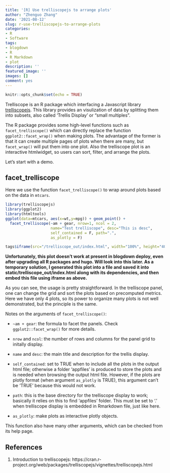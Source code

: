 ```yaml
---
title: '[R] Use trelliscopejs to arrange plots'
author: "Zhenguo Zhang"
date: '2021-08-12'
slug: r-use-trelliscopejs-to-arrange-plots
categories:
- R
- Software
tags:
- blogdown
- R
- R Markdown
- plot
description: ''
featured_image: ''
images: []
comment: yes
---
```


```r
knitr::opts_chunk$set(echo = TRUE)
```

Trelliscope is an R package which interfacing a Javascript library
[trelliscopejs](https://github.com/hafen/trelliscopejs-lib). This
library provides an visulization of data by splitting them into
subsets, also called 'Trellis Display' or "small multiples".

The R package provides some high-level functions such as
`facet_trelliscope()` which can directly replace the function
`ggplot2::facet_wrap()` when making plots. The advantage of the
former is that it can create multiple pages of plots when there
are many, but `facet_wrap()` will put them into one plot. Also
the trelliscope plot is an interactive htmlwidget, so users can
sort, filter, and arrange the plots.

Let's start with a demo.

## facet_trelliscope

Here we use the function `facet_trelliscope()` to wrap
around plots based on the data in `mtcars`.

```r
library(trelliscopejs)
library(ggplot2)
library(htmltools)
ggplot(data=mtcars, aes(x=wt,y=mpg)) + geom_point() +
  facet_trelliscope(~am + gear, nrow=1, ncol = 2,
                    name="Test trelliscope", desc="This is desc",
                    self_contained = F, path=".",
                    as_plotly = F)
```

```r
tags$iframe(src="/trelliscope_out/index.html", width="100%", height="400px")
```

**Unfortunately, this plot doesn't work at present in blogdown deploy, even after upgrading all R packages and hugo. Will look into this later. As a temporary solution, I generated this plot
into a file and saved it into static/trelliscope_out/index.html
along with its dependencies, and then embed this file using
iframe as above.**

As you can see, the usage is pretty straightforward. In the 
trelliscope panel, one can change the grid and sort the plots
based on precomputed metrics. Here we have only 4 plots, so
its power to organize many plots is not well demonstrated, but
the principle is the same.

Notes on the arguments of `facet_trelliscope()`:

* `~am + gear`: the formula to facet the panels. Check 
  `ggplot2::facet_wrap()` for more details.

* `nrow` and `ncol`: the number of rows and columns for
  the panel grid to initally display.
  
* `name` and `desc`: the main title and description for the
  trellis display.
  
* `self_contained`: set to TRUE when to include all the
  plots in the output html file; otherwise a folder 'appfiles'
  is produced to store the plots and is needed when browsing the
  output html file. However, if the plots are plotly format
  (when argument `as_plotly` is TRUE), this argument can't be
  'TRUE' because this would not work.

* `path`: this is the base directory for the trelliscope
  display to work; basically it relies on this to find 'appfiles'
  folder. This must be set to '.' when trelliscope display is
  embedded in Rmarkdown file, just like here.
  
* `as_plotly`: make plots as interactive plotly objects.

This function also have many other arguments, which can be
checked from its help page.


## References

1. Introduction to trelliscopejs: https://cran.r-project.org/web/packages/trelliscopejs/vignettes/trelliscopejs.html
